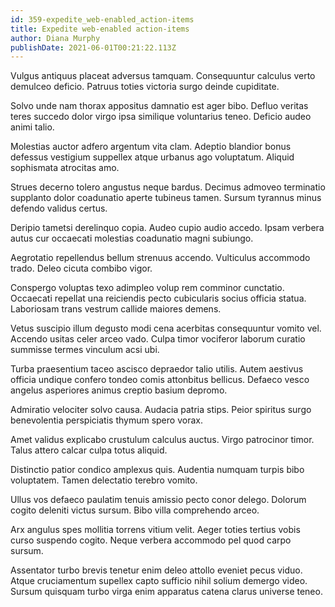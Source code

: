 ```yaml
---
id: 359-expedite_web-enabled_action-items
title: Expedite web-enabled action-items
author: Diana Murphy
publishDate: 2021-06-01T00:21:22.113Z
---
```


Vulgus antiquus placeat adversus tamquam. Consequuntur calculus verto demulceo deficio. Patruus toties victoria surgo deinde cupiditate.

Solvo unde nam thorax appositus damnatio est ager bibo. Defluo veritas teres succedo dolor virgo ipsa similique voluntarius teneo. Deficio audeo animi talio.

Molestias auctor adfero argentum vita clam. Adeptio blandior bonus defessus vestigium suppellex atque urbanus ago voluptatum. Aliquid sophismata atrocitas amo.

Strues decerno tolero angustus neque bardus. Decimus admoveo terminatio supplanto dolor coadunatio aperte tubineus tamen. Sursum tyrannus minus defendo validus certus.

Deripio tametsi derelinquo copia. Audeo cupio audio accedo. Ipsam verbera autus cur occaecati molestias coadunatio magni subiungo.

Aegrotatio repellendus bellum strenuus accendo. Vulticulus accommodo trado. Deleo cicuta combibo vigor.

Conspergo voluptas texo adimpleo volup rem comminor cunctatio. Occaecati repellat una reiciendis pecto cubicularis socius officia statua. Laboriosam trans vestrum callide maiores demens.

Vetus suscipio illum degusto modi cena acerbitas consequuntur vomito vel. Accendo usitas celer arceo vado. Culpa timor vociferor laborum curatio summisse termes vinculum acsi ubi.

Turba praesentium taceo ascisco depraedor talio utilis. Autem aestivus officia undique confero tondeo comis attonbitus bellicus. Defaeco vesco angelus asperiores animus creptio basium depromo.

Admiratio velociter solvo causa. Audacia patria stips. Peior spiritus surgo benevolentia perspiciatis thymum spero vorax.

Amet validus explicabo crustulum calculus auctus. Virgo patrocinor timor. Talus attero calcar culpa totus aliquid.

Distinctio patior condico amplexus quis. Audentia numquam turpis bibo voluptatem. Tamen delectatio terebro vomito.

Ullus vos defaeco paulatim tenuis amissio pecto conor delego. Dolorum cogito deleniti victus sursum. Bibo villa comprehendo arceo.

Arx angulus spes mollitia torrens vitium velit. Aeger toties tertius vobis curso suspendo cogito. Neque verbera accommodo pel quod carpo sursum.

Assentator turbo brevis tenetur enim deleo attollo eveniet pecus viduo. Atque cruciamentum supellex capto sufficio nihil solium demergo video. Sursum quisquam turbo virga enim apparatus catena clarus universe teneo.
